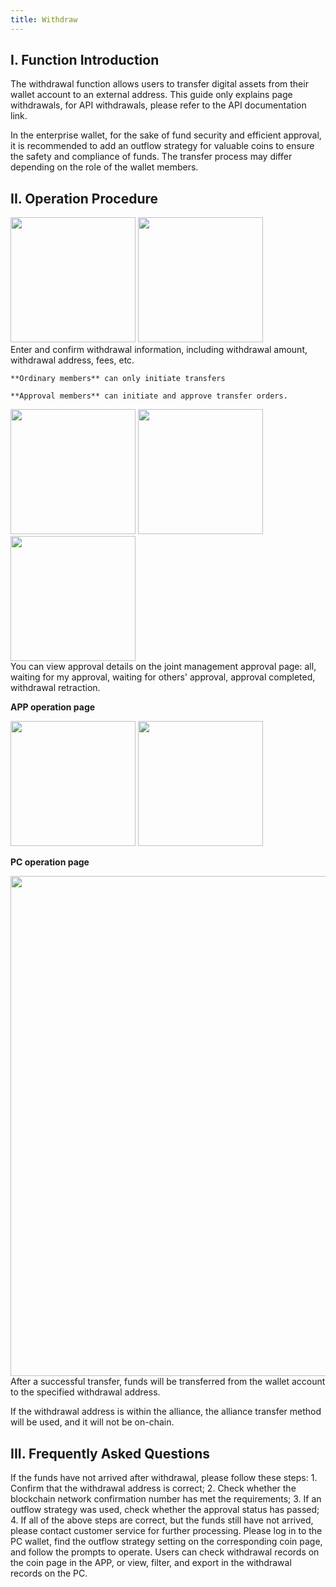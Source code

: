 ```yaml
---
title: Withdraw
---
```


## I. Function Introduction

The withdrawal function allows users to transfer digital assets from their wallet account to an external address. This guide only explains page withdrawals, for API withdrawals, please refer to the API documentation link.

In the enterprise wallet, for the sake of fund security and efficient approval, it is recommended to add an outflow strategy for valuable coins to ensure the safety and compliance of funds. The transfer process may differ depending on the role of the wallet members.

## II. Operation Procedure

<Steps>
<Step title="Select Wallet">
<div className="w-full flex items-center justify-center">
  <CardGroup cols={2}>
        <img src="/images/custody-guide/use3.png" width="200"/> 
        <img src="/images/custody-guide/transfer1en.png" width="200"/>
    </CardGroup>
</div>

</Step>
<Step title="Fill in and Confirm Transfer Information">
    Enter and confirm withdrawal information, including withdrawal amount, withdrawal address, fees, etc.

    **Ordinary members** can only initiate transfers    

    **Approval members** can initiate and approve transfer orders.

<div className="w-full flex items-center justify-center">
<CardGroup cols={3}>
    <img src="/images/custody-guide/transfer2en.png" width="200"/>
    <img src="/images/custody-guide/transfer3en.png" width="200"/>
    <img src="/images/custody-guide/transfer4en.png" width="200"/>
</CardGroup>
</div>


 </Step>

<Step title="Approval Process">
You can view approval details on the joint management approval page: all, waiting for my approval, waiting for others' approval, approval completed, withdrawal retraction.

**APP operation page**

<div className="w-full flex items-center justify-center">
<CardGroup cols={2}>
    <img src="/images/custody-guide/transfer8en.png" width="200"/>
    <img src="/images/custody-guide/transfer9en.png" width="200"/>
</CardGroup>
</div>


**PC operation page**
<div className="w-full flex items-center justify-center">
    <img src="/images/custody-guide/transfer7en.png" width="800"/>
</div>

</Step>
<Step title="Transfer Success">
After a successful transfer, funds will be transferred from the wallet account to the specified withdrawal address.

If the withdrawal address is within the alliance, the alliance transfer method will be used, and it will not be on-chain.
</Step>
</Steps>

## III. Frequently Asked Questions

<Accordion title="What to do if the funds have not arrived after withdrawal?">
If the funds have not arrived after withdrawal, please follow these steps:
1. Confirm that the withdrawal address is correct;
2. Check whether the blockchain network confirmation number has met the requirements;
3. If an outflow strategy was used, check whether the approval status has passed;
4. If all of the above steps are correct, but the funds still have not arrived, please contact customer service for further processing.
</Accordion>
<Accordion title="How to add an outflow strategy?">
Please log in to the PC wallet, find the outflow strategy setting on the corresponding coin page, and follow the prompts to operate.
</Accordion>
<Accordion title="How to check withdrawal records?">
Users can check withdrawal records on the coin page in the APP, or view, filter, and export in the withdrawal records on the PC.
</Accordion>